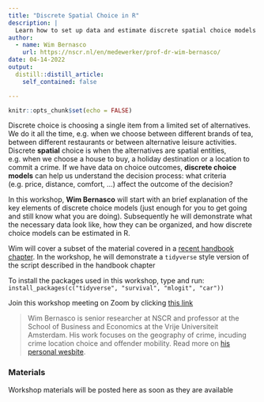```yaml
---
title: "Discrete Spatial Choice in R"
description: |
  Learn how to set up data and estimate discrete spatial choice models in R
author:
  - name: Wim Bernasco
    url: https://nscr.nl/en/medewerker/prof-dr-wim-bernasco/
date: 04-14-2022
output:
  distill::distill_article:
    self_contained: false

---
```


```r
knitr::opts_chunk$set(echo = FALSE)
```

Discrete choice is choosing a single item from a limited set of alternatives. We do it all the time, e.g. when we choose between different brands of tea, between different restaurants or between alternative leisure activities. Discrete **spatial** choice is when the alternatives are spatial entities, e.g. when we choose a house to buy, a holiday destination or a location to commit a crime. If we have data on choice outcomes, **discrete choice models** can help us understand the decision process: what criteria (e.g. price, distance, comfort, ...) affect the outcome of the decision? 

In this workshop, **Wim Bernasco** will start with an brief explanation of the key elements of discrete choice models (just enough for you to get going and still know what you are doing). Subsequently he will demonstrate what the necessary data look like, how they can be organized, and how discrete choice models can be estimated in R. 

Wim will cover a subset of the material covered in a [recent handbook chapter](https://osf.io/639cz/). In the workshop, he will demonstrate a `tidyverse` style version of the script described in the handbook chapter 

To install the packages used in this workshop, type and run: `install_packages(c("tidyverse", "survival", "mlogit", "car"))`


Join this workshop meeting on Zoom by clicking [this link](https://us02web.zoom.us/j/81735228803?pwd=VWNsRzhVNWMvK29qMDUrbjI0akVuQT09)

> Wim Bernasco is senior researcher at NSCR and professor at the School of Business and Economics at the Vrije Universiteit Amsterdam. His work focuses on the geography of crime, incuding crime location choice and offender mobility. Read more on [his personal wesbite](http://www.wimbernasco.nl).


### Materials

Workshop materials will be posted here as soon as they are available